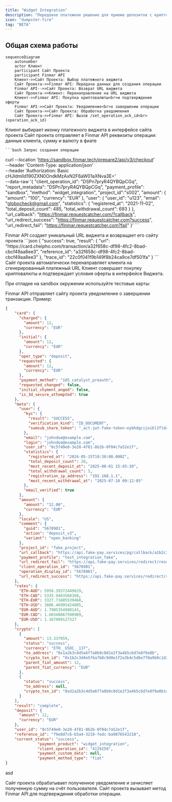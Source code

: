 ```yaml
---
title: "Widget Integration"
description: "Передовое платежное решение для приема депозитов с криптозеркалированием"
icon: "dumpster-fire"
tag: "BETA"
---
```



## Общая схема работы

```mermaid
sequenceDiagram
    autonumber
    actor Клиент
    participant Сайт Проекта
    participant Finmar API
    Клиент->>Сайт Проекта: Выбор платежного виджета
    Сайт Проекта->>Finmar API: Передача данных для создания операции
    Finmar API-->>Сайт Проекта: Возврат URL виджета
    Сайт Проекта->>Клиент: Перенаправление на URL виджета
    Клиент->>Finmar API: Покупка криптовалюты<br>и подтверждение оферты
    Finmar API->>Сайт Проекта: Уведомление<br>о завершении операции
    Сайт Проекта->>Сайт Проекта: Обработка уведомления
    Сайт Проекта->>Finmar API: Вызов /set_operation_ack_id<br>(operation_ack_id)
```

<Steps>
  <Step title="Выбор платежного виджета">
    Клиент выбирает иконку платежного виджета в интерфейсе сайта проекта
  </Step>
  <Step title="Передача данных для создания операции">
    Сайт проекта отправляет в Finmar API реквизиты операции: данные клиента, сумму и валюту в фиате

  <Accordion title="Пример запроса создания" icon="terminal">

    
     
    ```bash Запрос создания операции
curl --location 'https://sandbox.finmar.tech/prepare2/api/v3/checkout' \
--header 'Content-Type: application/json' \
--header 'Authorization: Basic cHJldmlld190ZXN0OndkMzAxN2F6aW01aXNva3E=' \
--data-raw '{
    "client_operation_id": "DSPn7pryR4QYBQpCGq",
    "report_metadata": "DSPn7pryR4QYBQpCGq",
    "payment_profile": "sandbox",
    "method": "widget_integration",
    "project_id":"s002",
    "amount": {
        "amount": "100",
        "currency": "EUR"
    },
    "user": {
        "user_id": "u123",
        "email": "globocheck@gmail.com",
        "statistics": {
            "registered_at": "2021-11-02",
            "total_deposit_count": 485,
            "total_withdrawal_count": 693
        }
    },
    "url_callback": "https://finmar.requestcatcher.com/?callback",
    "url_redirect_success": "https://finmar.requestcatcher.com?success",
    "url_redirect_fail": "https://finmar.requestcatcher.com?fail"
}'
    ```
     </Accordion>

  </Step>
  <Step title="Генерация платежной ссылки">
    Finmar API создает уникальный URL виджета и возвращает его сайту проекта
  <Accordion title="Пример ответа" icon="server">
    ```json
    {
    "success": true,
    "result": {
        "url": "https://card.cheipho.com/transaction/a32f658c-df98-4fc2-8bad-cbcf49aa8ee3",
        "reference_id": "a32f658c-df98-4fc2-8bad-cbcf49aa8ee3"
    },
    "trace_id": "22c0f041f9b149f8b24ca9ce7df501fa"
}
    ```
   </Accordion>
  </Step>
  <Step title="Перенаправление клиента">
    Сайт проекта автоматически перенаправляет клиента на сгенерированный платежный URL
  </Step>
  <Step title="Проведение операции">
    Клиент совершает покупку криптовалюты и подтверждает условия оферты в интерфейсе Виджета.

При отладке на sandbox окружении используйте тестовые карты:

<TestCards/>
  
  </Step>
  <Step title="Уведомление о завершении операции">
    Finmar API отправляет сайту проекта уведомление о завершении транзакции. Пример:

<Accordion title="Пример уведомления" icon="sparkles">
    
```json
{
    "card": {
      "charged": {
        "amount": 12,
        "currency": "EUR"
      },
      "initial": {
        "amount": 12,
        "currency": "EUR"
      },
      "oper_type": "deposit",
      "requested": {
        "amount": 12,
        "currency": "EUR"
      },
      "payment_method": "185_catalyst_preauth",
      "requested_changed": false,
      "initial_chyment_anged": false,
      "is_3d_secure_attempted": true
    },
    "meta": {
      "user": {
        "kyc": {
          "result": "SUCCESS",
          "verification_kind": "ID_DOCUMENT",
          "sumsub_share_token": "_act-jwt-fake-token-eybhdgcijoibl2fldc2mjpib25lih0-eyjqdgiioijnwf-hjy1otc0otqtntg1ns00nmqslwkzodytlwlwy2rlnjeyzgm4mcisinjsiioiahr0cHM6ly9hccm2n3vtywjllmzyzwuihw."
        },
        "email": "johndoe@example.com",
        "login": "johndoe@example.com",
        "user_id": "8c5f49e0-3e28-4f81-8b2b-0f04c7a52e1f",
        "statistics": {
          "registered_at": "2024-05-15T10:30:00.000Z",
          "total_deposit_count": 28,
          "most_recent_deposit_at": "2025-08-01 15:45:30",
          "total_withdrawal_count": 5,
          "registration_ip_address": "192.168.1.1",
          "most_recent_withdrawal_at": "2025-07-10 09:12:05"
        },
        "email_verified": true
      },
      "amount": {
        "amount": "12.00",
        "currency": "EUR"
      },
      "locale": "US",
      "comment": {
        "guid": "5678901",
        "action": "deposit_v3",
        "variant": "open_banking"
      },
      "project_id": "fake_project",
      "url_callback": "https://api.fake-pay.services/pg/callback/a1b2c3d4-e5f6-7890-1234-567890abcdef/deposit",
      "payment_profile": "test_integration_fake",
      "url_redirect_fail": "https://api.fake-pay.services/redirect/result/a1b2c3d4-e5f6-7890-1234-567890abcdef/deposit/5678901/failure",
      "client_operation_id": "5678901",
      "operation_display_id": "5678901",
      "url_redirect_success": "https://api.fake-pay.services/redirect/result/a1b2c3d4-e5f6-7890-1234-567890abcdef/deposit/5678901/success"
    },
    "rates": {
      "ETH-AUD": 5958.39372449629,
      "ETH-CAD": 5335.9483560368,
      "ETH-EUR": 3327.71605539468,
      "ETH-USD": 3886.46995424805,
      "EUR-AUD": 1.7905354980143,
      "EUR-CAD": 1.60348667590989,
      "EUR-USD": 1.167909127327
    },
    "crypto": [
      {
        "amount": 13.337059,
        "status": "success",
        "currency": "ETH__USDC__137",
        "to_address": "0x1a2b3c4d5e6f7a8b9c0d1e2f3a4b5c6d7e8f9a0b",
        "crypto_txn_id": "0x1b2c3d4e5f6a7b8c9d0e1f2a3b4c5d6e7f8a9b0c1d2e3f4a5b6c7d8e9f0a1b2c",
        "parent_fiat_amount": 12,
        "parent_fiat_currency": "EUR"
      },
      {
        "status": "success",
        "to_address": null,
        "crypto_txn_id": "0xd1a2b3c4d5e6f7a8b9c0d1e2f3a4b5c6d7e8f9a0b1c2d3e4f5a6b7c8d9e0f1a2"
      }
    ],
    "result": "complete",
    "deposit": {
      "amount": 12,
      "currency": "EUR"
    },
    "user_id": "8c5f49e0-3e28-4f81-8b2b-0f04c7a52e1f",
    "reference_id": "f9e8d7c6-b5a4-3210-fedc-ba9876543210",
    "current_status": "success",
              "payment_product": "widget_integration",
              "client_operation_id": "4129259",
              "payment_custom_data": null,
              "payment_method_type": "fiat"
}
```
            
asd

</Accordion>

  </Step>
  <Step title="Обработка уведомления">
    Сайт проекта обрабатывает полученное уведомление и зачисляет полученную сумму на счёт пользователя.
  </Step>
  <Step title="Подтверждение обработки">
    Сайт проекта вызывает метод Finmar API для подтверждения обработки операции.
  </Step>
</Steps>